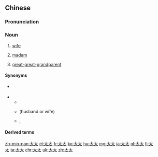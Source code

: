 ==Chinese==
{{zh-forms}}

===Pronunciation===
{{zh-pron
|m=tàitai
|c=taai3 taai3-2
|h=pfs=thai-thai
|md=tái-tái
|mn=thài-thài
|w=1tha tha
|cat=n
}}

===Noun===
{{zh-noun}}

# {{lb|zh|formal}} [[wife]]
# [[madam]]
# {{lb|zh|Hakka}} [[great-great-grandparent]]

====Synonyms====
* {{sense|madam}} {{zh-l|夫人}}
* {{sense|wife}}
** {{zh-l|妻子}}
** {{qualifier|mainland China}} {{zh-l|愛人}} (husband or wife)
** {{qualifier|archaic}} {{zh-l|內人}}, {{zh-l|娘子}}

====Derived terms====
{{zh-der|姨太太}}

{{zh-cat|Family|Elementary}}

[[zh-min-nan:太太]]
[[el:太太]]
[[fr:太太]]
[[ko:太太]]
[[hu:太太]]
[[mg:太太]]
[[ja:太太]]
[[pl:太太]]
[[fi:太太]]
[[ta:太太]]
[[chr:太太]]
[[uk:太太]]
[[zh:太太]]